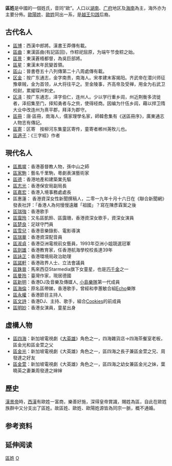 {{姓氏
|姓氏=區
|繁體=區
|簡體=区
|拼音=Ōu
|中国大陆=Ou
|台湾=
|香港=Au
|澳门=Ao
|新加坡=Au、Ou
|马来西亚=Au、Ou
|越南=Âu
|韩国=우
|反切=
|同音字=歐
|堂号=
|郡望=
}}

'''區姓'''是中國的一個姓氏，音同“歐”。人口以[[湖南|湖南]]、[[广府|广府]]地区及[[海南|海南]]為主，海外亦为主要分佈。[[歐陽姓|歐陽姓]]、[[歐姓|歐姓]]同出一系，是[[越王勾践|越王勾践]]后裔。

== 古代名人 ==
* [[區博|區博]]：西漢中郎將。漢書王莽傳有載。
* [[區曲|區曲]]：東漢區曲(有記區回)，作粽祀屈原，为端午节食粽之始。
* [[區景|區景]]：東漢蒼梧都督，為吳巨部將。
* [[區星|區星]]：東漢末年民變首領。
* [[區山|區山]]：晉書卷五十八列傳第二十八周處傳有載。
* [[区金|区金]]：按广东通志，金字南贵，南海人。宋孝建末客揭阳。齐武帝在潜兴师征豫章贼，金为首领，从大将往平之。至金陵事，齐高帝及受禅，用金为右武卫校尉，累擢琛州刺史。
* [[区泽|区泽]]：按广东通志，泽字伯仁，连州人。少以学行重乡闾，州近荆衡多流徙者，泽招集至门，择知勇者与之赀，使得经商。因编为什伍乡闾，藉以捍卫隋大业中改连州为熹平郡，拜泽为郡守。
* [[區冊|區冊]]：唐·區冊，南海人，儒家理學名家，師韓愈集有《送區冊序》，廣東通志人物志有傳記。
* [[區寄|區寄]]：区寄　按柳河东集童区寄传，童寄者郴州荛牧儿也。
* [[區適子|區適子]]：《三字經》作者

== 現代名人 ==
* [[區鳳墀|區鳳墀]]：香港基督教人物，孫中山之師
* [[千里駒|區家駒]]：藝名千里駒，粵劇表演藝術家
* [[區德|區德]]：香港地產和建築業先驅
* [[區志光|區志光]]：香港保安局副局長
* [[區嘉宏|區嘉宏]]：香港入境事務處處長
* 區惠蓮： 香港資深女性新聞撰稿人，二零一九年十月十六日在《聯合新聞網》發表社評：「香港人為何慢慢遠離「祖國」？寫在陳彥霖案之後
* [[區瑞強|區瑞強]]：香港歌手
* [[區靄玲|區靄玲]]：又名區凱鈴、區靄珊，香港資深女歌手，資深女演員
* [[區楚良|區楚良]]：足球守門員
* [[區雪兒|區雪兒]]：香港音樂錄影、電影導演
* [[區瑞華|區瑞華]]：香港資深配音員
* [[區淑貞|區淑貞]]：香港亞洲電視前女藝員，1993年亞洲小姐競選冠軍
* [[區劍雄|區劍雄]]：香港教育家，任香港航海學校校長達39年
* [[區詠芷|區詠芷]]：香港環境局政治助理
* [[區諾軒|區諾軒]]：香港政界人士、立法會議員
* [[區銖晉|區銖晉]]：馬來西亞Starmedia旗下女童星，也是[[巧千金|巧千金]]之一
* [[區曼玲|區曼玲]]：臺灣作家，現居德國
* [[區新明|區新明]]：香港DJ及音樂及傳媒人, [[小島樂隊|小島樂隊]]第一代成員
* [[區海倫|區海倫]]：原名區帶娣，香港歌手，曾經和李蕙敏合組[[Echo_(香港)|Echo]]樂隊
* [[區永權|區永權]]：香港節目主持人
* [[區文詩|區文詩]]：香港DJ、主持、歌手，組合[[Cookies_(組合)|Cookies]]的前成員
* [[區明妙|區明妙]]：香港女演員，童星出身

== 虛構人物 ==
* [[大英雄|區四海]]：新加坡電視劇《[[大英雄|大英雄]]》角色之一，四海雜貨店→四海茶餐室老板，區金光和區金萱之父
* [[大英雄|區金光]]：新加坡電視劇《大英雄》角色之一，區四海之長子兼區金萱之兄、周發達之好友
* [[大英雄|區金萱]]：新加坡電視劇《大英雄》角色之一，區四海之幼女兼區金光之妹，葉曉英之妻兼周發達之婶婶

== 歷史 ==
[[汉景帝|漢景帝]]時，[[西汉|西漢]]有歐姓一富商，樂善好施，深得皇帝賞識，賜姓為區，自此在歐姓族群中又分支出了區姓。故區姓、歐姓、歐陽姓源皆為同宗一脈，概不通婚。

== 参考资料 ==
{{reflist}}

== 延伸阅读 ==
{{Wikisource further reading}}

[[Category:區姓|]]
[[Category:漢姓|O]]